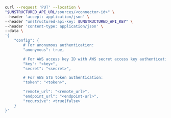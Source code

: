 ```bash REST (Change)
curl --request 'PUT' --location \
"$UNSTRUCTURED_API_URL/sources/<connector-id>" \
--header 'accept: application/json' \
--header "unstructured-api-key: $UNSTRUCTURED_API_KEY" \
--header 'content-type: application/json' \
--data \
'{
    "config": {
        # For anonymous authentication:
        "anonymous": true,

        # For AWS access key ID with AWS secret access key authentication:
        "key": "<key>", 
        "secret": "<secret>", 

        # For AWS STS token authentication:
        "token": "<token>", 

        "remote_url": "<remote_url>",
        "endpoint_url": "<endpoint-url>", 
        "recursive": <true|false>
    }
}'
```
